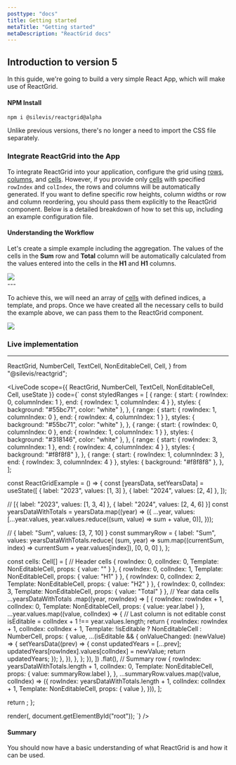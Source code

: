 ```yaml
---
posttype: "docs"
title: Getting started
metaTitle: "Getting started"
metaDescription: "ReactGrid docs"
---
```


## Introduction to version 5

In this guide, we're going to build a very simple React App, which will make use of ReactGrid.

#### NPM Install

```shell
npm i @silevis/reactgrid@alpha
```

Unlike previous versions, there's no longer a need to import the CSS file separately.

### Integrate ReactGrid into the App

To integrate ReactGrid into your application, configure the grid using [rows](/docs/5.0/6-api/1-types/1-row), [columns](/docs/5.0/6-api/1-types/2-column), and [cells](/docs/5.0/6-api/1-types/3-cell). However, if you provide only [cells](/docs/5.0/6-api/1-types/3-cell) with specified `rowIndex` and `colIndex`, the rows and columns will be automatically generated. If you want to define specific row heights, column widths or row and column reordering, you should pass them explicitly to the ReactGrid component. Below is a detailed breakdown of how to set this up, including an example configuration file.

#### Understanding the Workflow

Let's create a simple example including the aggregation. The values of the cells in the **Sum** row and **Total** column will be automatically calculated from the values entered into the cells in the **H1** and **H1** columns.

<div style={{ marginTop: 25, display: "flex", justifyContent: "center" }}>
  <img src="/reactgrid/static/workflow-table-1.png" />
</div>
---

To achieve this, we will need an array of [cells](/docs/5.0/6-api/1-types/3-cell) with defined indices, a template, and props. Once we have created all the necessary cells to build the example above, we can pass them to the ReactGrid component.

<div style={{ marginTop: 25, display: "flex", justifyContent: "center" }}>
  <img src="/reactgrid/static/workflow-table-2.png" />
</div>

### Live implementation

---

  ReactGrid,
  NumberCell,
  TextCell,
  NonEditableCell,
  Cell,
} from "@silevis/reactgrid";


<LiveCode
scope={{
  ReactGrid,
  NumberCell,
  TextCell,
  NonEditableCell,
  Cell,
  useState
}}
code={`
const styledRanges = [
  {
    range: { start: { rowIndex: 0, columnIndex: 1 }, end: { rowIndex: 1, columnIndex: 4 } },
    styles: { background: "#55bc71", color: "white" },
  },
  {
    range: { start: { rowIndex: 1, columnIndex: 0 }, end: { rowIndex: 4, columnIndex: 1 } },
    styles: { background: "#55bc71", color: "white" },
  },
  {
    range: { start: { rowIndex: 0, columnIndex: 0 }, end: { rowIndex: 1, columnIndex: 1 } },
    styles: { background: "#318146", color: "white" },
  },
  {
    range: { start: { rowIndex: 3, columnIndex: 1 }, end: { rowIndex: 4, columnIndex: 4 } },
    styles: { background: "#f8f8f8" },
  },
  {
    range: { start: { rowIndex: 1, columnIndex: 3 }, end: { rowIndex: 3, columnIndex: 4 } },
    styles: { background: "#f8f8f8" },
  },
];

const ReactGridExample = () => {
    const [yearsData, setYearsData] = useState([
    { label: "2023", values: [1, 3] },
    { label: "2024", values: [2, 4] },
  ]);

  // [{ label: "2023", values: [1, 3, 4] }, { label: "2024", values: [2, 4, 6] }]
  const yearsDataWithTotals = yearsData.map((year) => ({
    ...year,
    values: [...year.values, year.values.reduce((sum, value) => sum + value, 0)],
  }));

  // { label: "Sum", values: [3, 7, 10] }
  const summaryRow = {
    label: "Sum",
    values: yearsDataWithTotals.reduce(
      (sum, year) => sum.map((currentSum, index) => currentSum + year.values[index]),
      [0, 0, 0]
    ),
  };

  const cells: Cell[] = [
    // Header cells
    { rowIndex: 0, colIndex: 0, Template: NonEditableCell, props: { value: "" } },
    { rowIndex: 0, colIndex: 1, Template: NonEditableCell, props: { value: "H1" } },
    { rowIndex: 0, colIndex: 2, Template: NonEditableCell, props: { value: "H2" } },
    { rowIndex: 0, colIndex: 3, Template: NonEditableCell, props: { value: "Total" } },
    // Year data cells
    ...yearsDataWithTotals
      .map((year, rowIndex) => [
        { rowIndex: rowIndex + 1, colIndex: 0, Template: NonEditableCell, props: { value: year.label } },
        ...year.values.map((value, colIndex) => {
          // Last column is not editable
          const isEditable = colIndex + 1 !== year.values.length; 
          return {
            rowIndex: rowIndex + 1,
            colIndex: colIndex + 1,
            Template: !isEditable ? NonEditableCell : NumberCell,
            props: {
              value,
              ...(isEditable && {
                onValueChanged: (newValue) => {
                  setYearsData((prev) => {
                    const updatedYears = [...prev];
                    updatedYears[rowIndex].values[colIndex] = newValue;
                    return updatedYears;
                  });
                },
              }),
            },
          };
        }),
      ])
      .flat(),
    // Summary row
    {
      rowIndex: yearsDataWithTotals.length + 1,
      colIndex: 0,
      Template: NonEditableCell,
      props: { value: summaryRow.label },
    },
    ...summaryRow.values.map((value, colIndex) => ({
      rowIndex: yearsDataWithTotals.length + 1,
      colIndex: colIndex + 1,
      Template: NonEditableCell,
      props: { value },
    })),
  ];

  return <ReactGrid cells={cells} styledRanges={styledRanges} />;
};

render(<ReactGridExample />, document.getElementById("root"));
`}
/>

#### Summary

You should now have a basic understanding of what ReactGrid is and how it can be used.